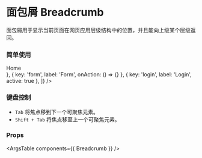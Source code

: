 
<Meta title="组件/面包屑 Breadcrumb" component={Breadcrumb} />

# 面包屑 Breadcrumb

面包屑用于显示当前页面在网页应用层级结构中的位置，并且能向上级某个层级返回。

### 简单使用

<Canvas>
  <Story name="Breadcrumb">
    <Breadcrumb
      items={[
        { key: 'home', path: '/', label: <div className="flex flex-row items-center"><Icons.Home /><div className="ml-1">Home</div></div> },
        { key: 'form', label: 'Form', onAction: () => {} },
        { key: 'login', label: 'Login', active: true },
      ]}
    />
  </Story>
</Canvas>

### 键盘控制

* `Tab` 将焦点移到下一个可聚焦元素。
* `Shift + Tab` 将焦点移至上一个可聚焦元素。

### Props

<ArgsTable components={{ Breadcrumb }} />